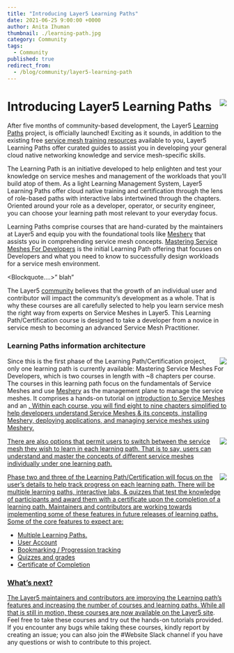 ```yaml
---
title: "Introducing Layer5 Learning Paths"
date: 2021-06-25 9:00:00 +0000
author: Anita Ihuman
thumbnail: ./learning-path.jpg
category: Community
tags:
  - Community
published: true
redirect_from:
  - /blog/community/layer5-learning-path
---
```





<BlogWrapper>

 <img style="max-height:155px; display: inline; position: relative; float: right; margin-left:0.25rem;" src={LearningPath} />
 <h1>Introducing Layer5 Learning Paths</h1>
<p>
After five months of community-based development, the Layer5 <a href="https://layer5.io/learn/learning-paths">Learning Paths</a> project, is officially launched! Exciting as it sounds, in addition to the existing free <a href=” https://layer5.io/learn”>service mesh training resources</a> available to you, Layer5 Learning Paths offer curated guides to assist you in developing your general cloud native networking knowledge and service mesh-specific skills. 
</p>
<p>
The Learning Path is an initiative developed to help enlighten and test your knowledge on service meshes and management of the workloads that you’ll build atop of them. As a light Learning Management System, Layer5 Learning Paths offer cloud native training and certification through the lens of role-based paths with interactive labs intertwined through the chapters. Oriented around your role as a developer, operator, or security engineer, you can choose your learning path most relevant to your everyday focus.
</p>
<p>
Learning Paths comprise courses that are hand-curated by the maintainers at Layer5 and equip you with the foundational tools like <a href=”https://meshery.io/”>Meshery</a> that assists you in comprehending service mesh concepts. <a href=”https://layer5.io/learn/learning-paths/mastering-service-meshes-for-developers”>Mastering Service Meshes For Developers</a> is the initial Learning Path offering that focuses on Developers and what you need to know to successfully design workloads for a service mesh environment. 
</p>

<Blockquote….>” blah”</Blockquote>

<p>
  The Layer5 <a href="https://layer5.io/community">community</a> believes that
  the growth of an individual user and contributor will impact the community’s
  development as a whole. That is why these courses are all carefully selected
  to help you learn service mesh the right way from experts on Service Meshes in
  Layer5. This Learning Path/Certification course is designed to take a
  developer from a novice in service mesh to becoming an advanced Service Mesh
  Practitioner.
</p>

 <h3> 
  Learning Paths information architecture
</h3>
 <img style="max-height:155px; display: inline; position: relative; float: right; margin-left:0.25rem;" src={Architecture} />
<p>
  Since this is the first phase of the Learning Path/Certification project, only
  one learning path is currently available: Mastering Service Meshes For
  Developers, which is two courses in length with ~8 chapters per course. The
  courses in this learning path focus on the fundamentals of Service Meshes and
  use <a href="https://meshery.io/">Meshery</a> as the management plane to manage the service meshes. It comprises a hands-on tutorial on <a href="https://layer5.io/learn/learning-paths/mastering-service-meshes-for-developers/introduction-to-service-meshes">introduction to Service Meshes</a> and an <a href="https://layer5.io/learn/learning-paths/mastering-service-meshes-for-developers/advance-concepts-of-service-mesh" introduction to the advanced concepts of Service Meshes</a>. Within each course, you will find
  eight to nine chapters simplified to help developers understand Service Meshes
  & its concepts, installing Meshery, deploying applications, and managing
  service meshes using Meshery.
</p>
 <img style="max-height:155px; display: inline; position: relative; float: right; margin-left:0.25rem;" src={BasicsofServiceMesh} />
<p>
  There are also options that permit users to switch between the service mesh
  they wish to learn in each learning path. That is to say, users can understand
  and master the concepts of different service meshes individually under one
  learning path.
</p>
<img style="max-height:155px; display: inline; position: relative; float: right; margin-left:0.25rem;" src={ServiceMesh} />

<p>
  Phase two and three of the Learning Path/Certification will focus on the
  user’s details to help track progress on each learning path. There will be
  multiple learning paths, interactive labs, & quizzes that test the knowledge
  of participants and award them with a certificate upon the completion of a
  learning path. Maintainers and contributors are working towards implementing
  some of these features in future releases of learning paths. Some of the core
  features to expect are:
</p>
<ul>
  <li>Multiple Learning Paths.</li>
  <li>User Account</li>
  <li>Bookmarking / Progression tracking</li>
  <li>Quizzes and grades</li>
  <li>Certificate of Completion</li>
</ul>

<h3>What’s next?</h3>
<p>
  The Layer5 maintainers and contributors are improving the Learning path’s
  features and increasing the number of courses and learning paths. While all
  that is still in motion, these courses are now available on the <a href="https://layer5.io/learn/learning-paths">Layer5 site</a>.
  Feel free to take these courses and try out the hands-on tutorials provided.
  If you encounter any bugs while taking these courses, kindly report by
  creating an issue; you can also join the <Link to="https://layer5io.slack.com/archives/C015QJKUMPU">#Website</Link> Slack channel if you have
  any questions or wish to contribute to this project.
</p>
</BlogWrapper>

